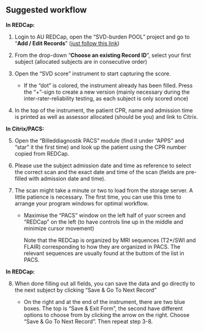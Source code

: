 ## Suggested workflow {#sec-suggested-workflow}

**In REDCap:**

1.  Login to AU REDCap, open the "SVD-burden POOL" project and go to
    "**Add / Edit Records**" ([just follow this
    link](https://redcap.au.dk/redcap_v13.7.21/DataEntry/record_home.php?pid=8420))

2.  From the drop-down "**Choose an existing Record ID**", select your
    first subject (allocated subjects are in consecutive order)

3.  Open the "SVD score" instrument to start capturing the score.

    -   If the "dot" is colored, the instrument already has been filled.
        Press the "+"-sign to create a new version (mainly necessary
        during the inter-rater-reliability testing, as each subject is
        only scored once)

4.  In the top of the instrument, the patient CPR, name and admission
    time is printed as well as assessor allocated (should be you) and
    link to Citrix.

**In Citrix/PACS:**

5.  Open the "Billeddiagnostik PACS" module (find it under "APPS" and
    "star" it the first time) and look up the patient using the CPR
    number copied from REDCap.

6.  Please use the subject admission date and time as reference to
    select the correct scan and the exact date and time of the scan
    (fields are pre-filled with admission date and time).

7.  The scan might take a minute or two to load from the storage server.
    A little patience is necessary. The first time, you can use this
    time to arrange your program windows for optimal workflow.

    -   Maximise the "PACS" window on the left half of yuor screen and
        "REDCap" on the left (to have controls line up in the middle and
        minimize cursor movement)

        Note that the REDCap is organized by MRI sequences (T2\*/SWI and
        FLAIR) corresponding to how they are organized in PACS. The
        relevant sequences are usually found at the buttom of the list
        in PACS.

**In REDCap:**

8.  When done filling out all fields, you can save the data and go
    directly to the next subject by clicking "Save & Go To Next Record"

    -   On the right and at the end of the instrument, there are two
        blue boxes. The top is "Save & Exit Form", the second have
        different options to choose from by clicking the arrow on the
        right. Choose "Save & Go To Next Record". Then repeat step 3-8.
